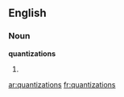 ==English==

===Noun===
'''quantizations'''

# {{plural of|[[quantization]]}}

[[ar:quantizations]]
[[fr:quantizations]]